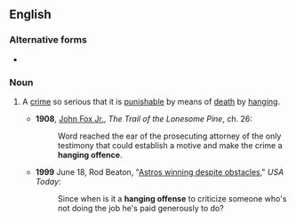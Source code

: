 ==English==

===Alternative forms===
* {{l|en|hanging offense}}

===Noun===
{{en-noun|head=[[hanging]] [[offence]]}}

# {{lb|en|idiomatic}} A [[crime]] so serious that it is [[punishable]] by means of [[death]] by [[hanging]].
#* '''1908''', [[w:John_Fox_Jr.|John Fox Jr.]], ''The Trail of the Lonesome Pine'', ch. 26:
#*: Word reached the ear of the prosecuting attorney of the only testimony that could establish a motive and make the crime a '''hanging offence'''.
#* '''1999''' June 18, Rod Beaton, "[http://www.usatoday.com/sports/baseball/colrod88.htm Astros winning despite obstacles]," ''USA Today'':
#*: Since when is it a '''hanging offense''' to criticize someone who's not doing the job he's paid generously to do?